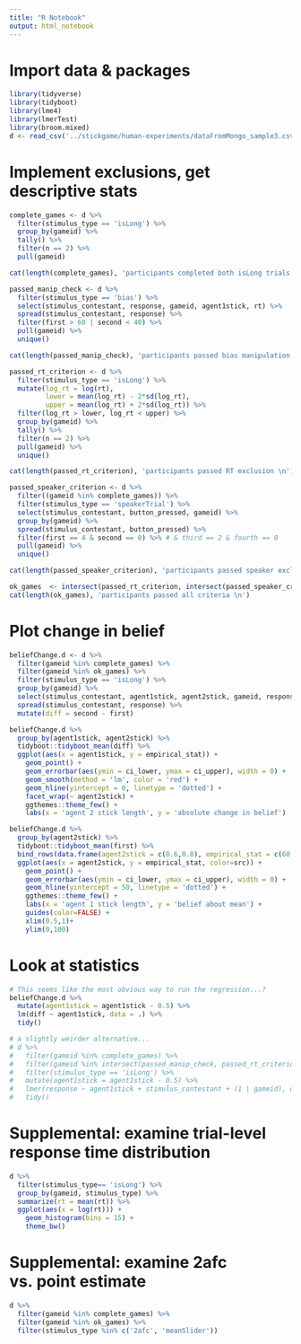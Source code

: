 ```yaml
---
title: "R Notebook"
output: html_notebook
---
```


# Import data & packages

```r
library(tidyverse)
library(tidyboot)
library(lme4)
library(lmerTest)
library(broom.mixed)
d <- read_csv('../stickgame/human-experiments/dataFromMongo_sample3.csv')
```

# Implement exclusions, get descriptive stats

```r
complete_games <- d %>%
  filter(stimulus_type == 'isLong') %>%
  group_by(gameid) %>%
  tally() %>%
  filter(n == 2) %>%
  pull(gameid)

cat(length(complete_games), 'participants completed both isLong trials \n')

passed_manip_check <- d %>%
  filter(stimulus_type == 'bias') %>%
  select(stimulus_contestant, response, gameid, agent1stick, rt) %>%
  spread(stimulus_contestant, response) %>%
  filter(first > 60 | second < 40) %>%
  pull(gameid) %>%
  unique()

cat(length(passed_manip_check), 'participants passed bias manipulation check \n')

passed_rt_criterion <- d %>%
  filter(stimulus_type == 'isLong') %>%
  mutate(log_rt = log(rt),
         lower = mean(log_rt) - 2*sd(log_rt),
         upper = mean(log_rt) + 2*sd(log_rt)) %>%
  filter(log_rt > lower, log_rt < upper) %>%
  group_by(gameid) %>%
  tally() %>%
  filter(n == 2) %>%
  pull(gameid) %>%
  unique()

cat(length(passed_rt_criterion), 'participants passed RT exclusion \n')

passed_speaker_criterion <- d %>%
  filter((gameid %in% complete_games)) %>%
  filter(stimulus_type == 'speakerTrial') %>%
  select(stimulus_contestant, button_pressed, gameid) %>%
  group_by(gameid) %>%
  spread(stimulus_contestant, button_pressed) %>%
  filter(first == 4 & second == 0) %>% # & third == 2 & fourth == 0
  pull(gameid) %>%
  unique()

cat(length(passed_speaker_criterion), 'participants passed speaker exclusion \n')

ok_games  <- intersect(passed_rt_criterion, intersect(passed_speaker_criterion, passed_manip_check))
cat(length(ok_games), 'participants passed all criteria \n')
```

# Plot change in belief

```r
beliefChange.d <- d %>%
  filter(gameid %in% complete_games) %>%
  filter(gameid %in% ok_games) %>%
  filter(stimulus_type == 'isLong') %>%
  group_by(gameid) %>%
  select(stimulus_contestant, agent1stick, agent2stick, gameid, response) %>%
  spread(stimulus_contestant, response) %>%
  mutate(diff = second - first)

beliefChange.d %>%
  group_by(agent1stick, agent2stick) %>%
  tidyboot::tidyboot_mean(diff) %>%
  ggplot(aes(x = agent1stick, y = empirical_stat)) +
    geom_point() +
    geom_errorbar(aes(ymin = ci_lower, ymax = ci_upper), width = 0) +
    geom_smooth(method = 'lm', color = 'red') +
    geom_hline(yintercept = 0, linetype = 'dotted') +
    facet_wrap(~ agent2stick) +
    ggthemes::theme_few() +
    labs(x = 'agent 2 stick length', y = 'absolute change in belief')

beliefChange.d %>%
  group_by(agent2stick) %>%
  tidyboot::tidyboot_mean(first) %>%
  bind_rows(data.frame(agent2stick = c(0.6,0.8), empirical_stat = c(60,80), src = 'baseline')) %>%
  ggplot(aes(x = agent2stick, y = empirical_stat, color=src)) +
    geom_point() +
    geom_errorbar(aes(ymin = ci_lower, ymax = ci_upper), width = 0) +
    geom_hline(yintercept = 50, linetype = 'dotted') +
    ggthemes::theme_few() +
    labs(x = 'agent 1 stick length', y = 'belief about mean') +
    guides(color=FALSE) +
    xlim(0.5,1)+
    ylim(0,100)
```

# Look at statistics

```r
# This seems like the most obvious way to run the regression...?
beliefChange.d %>%
  mutate(agent1stick = agent1stick - 0.5) %>%
  lm(diff ~ agent1stick, data = .) %>%
  tidy()

# a slightly weirder alternative...
# d %>%
#   filter(gameid %in% complete_games) %>%
#   filter(gameid %in% intersect(passed_manip_check, passed_rt_criterion)) %>%
#   filter(stimulus_type == 'isLong') %>%
#   mutate(agent1stick = agent1stick - 0.5) %>%
#   lmer(response ~ agent1stick + stimulus_contestant + (1 | gameid), data = .) %>%
#   tidy()
```

# Supplemental: examine trial-level response time distribution

```r
d %>%
  filter(stimulus_type== 'isLong') %>%
  group_by(gameid, stimulus_type) %>%
  summarize(rt = mean(rt)) %>%
  ggplot(aes(x = log(rt))) +
    geom_histogram(bins = 15) +
    theme_bw()
```

# Supplemental: examine 2afc vs. point estimate

```r
d %>%
  filter(gameid %in% complete_games) %>%
  filter(gameid %in% ok_games) %>%
  filter(stimulus_type %in% c('2afc', 'meanSlider'))
```
